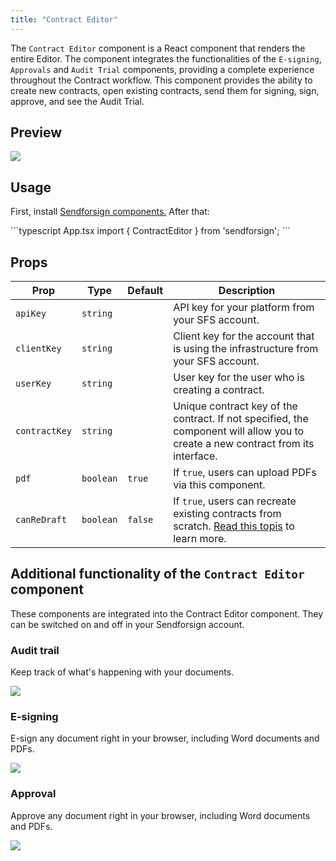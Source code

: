 ```yaml
---
title: "Contract Editor"
---
```


The `Contract Editor` component is a React component that renders the entire Editor. 
The component integrates the functionalities of the `E-signing`, `Approvals` and `Audit Trial` components, 
providing a complete experience throughout the Contract workflow. This component provides the ability to 
create new contracts, open existing contracts, send them for signing, sign, approve, and see the Audit Trial.

## Preview

<Frame caption="Editor">
  <img src="/sdk/img/editor.png" />
</Frame>

## Usage

First, install [Sendforsign components.](/sdk/introsdk#installation)
After that:

<CodeGroup>
```typescript App.tsx
import { ContractEditor } from 'sendforsign';
```
</CodeGroup>

## Props

| Prop              | Type              |Default |Description        |
| ------------------| ---------------- |---------|------------------- |
| `apiKey`            | `string`       |         |API key for your platform from your SFS account. |
| `clientKey`         | `string`       |         |Client key for the account that is using the infrastructure from your SFS account. |
| `userKey`           | `string`       |         |User key for the user who is creating a contract.|
| `contractKey`       | `string`       |         |Unique contract key of the contract. If not specified, the component will allow you to create a new contract from its interface.|
| `pdf`               | `boolean`      |`true`   |If `true`, users can upload PDFs via this component.|
| `сanReDraft`        | `boolean`      |`false`  |If `true`, users can recreate existing contracts from scratch. [Read this topis](/usecase/updatedoc#allow-users-to-recreate-documents) to learn more.|

## Additional functionality of the `Contract Editor` component

These components are integrated into the Contract Editor component. 
They can be switched on and off in your Sendforsign account.

### Audit trail

Keep track of what's happening with your documents.

<Frame caption="Audit trail">
  <img src="/sdk/img/audittrail.png" />
</Frame>

### E-signing

E-sign any document right in your browser, including Word documents and PDFs.

<Frame caption="E-signing">
  <img src="/sdk/img/esign.webp" />
</Frame>

### Approval

Approve any document right in your browser, including Word documents and PDFs.

<Frame caption="Approval">
  <img src="/sdk/img/approve.webp" />
</Frame>